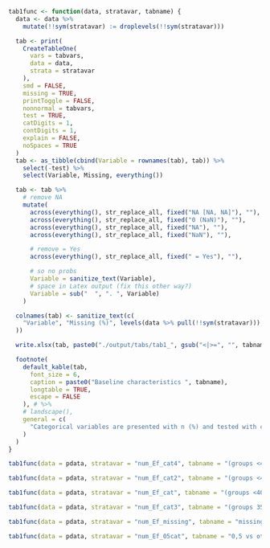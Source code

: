 ```r

tab1func <- function(data, stratavar, tabname) {
  data <- data %>%
    mutate(!!sym(stratavar) := droplevels(!!sym(stratavar)))

  tab <- print(
    CreateTableOne(
      vars = tabvars,
      data = data,
      strata = stratavar
    ),
    smd = FALSE,
    missing = TRUE,
    printToggle = FALSE,
    nonnormal = tabvars,
    test = TRUE,
    catDigits = 1,
    contDigits = 1,
    explain = FALSE,
    noSpaces = TRUE
  )
  tab <- as_tibble(cbind(Variable = rownames(tab), tab)) %>%
    select(-test) %>%
    select(Variable, Missing, everything())

  tab <- tab %>%
    # remove NA
    mutate(
      across(everything(), str_replace_all, fixed("NA [NA, NA]"), ""),
      across(everything(), str_replace_all, fixed("0 (NaN)"), ""),
      across(everything(), str_replace_all, fixed("NA"), ""),
      across(everything(), str_replace_all, fixed("NaN"), ""),

      # remove = Yes
      across(everything(), str_replace_all, fixed(" = Yes"), ""),

      # so no probs
      Variable = sanitize_text(Variable),
      # space in Latex output (fix this other way?)
      Variable = sub("  ", ". ", Variable)
    )

  colnames(tab) <- sanitize_text(c(
    "Variable", "Missing (%)", levels(data %>% pull(!!sym(stratavar))), "p-value"
  ))

  write.xlsx(tab, paste0("./output/tabs/tab1_", gsub("<|>=", "", tabname), "_", Sys.Date(), ".xlsx"), rowNames = FALSE)

  footnote(
    default_kable(tab,
      font_size = 6,
      caption = paste0("Baseline characteristics ", tabname),
      longtable = TRUE,
      escape = FALSE
    ), # %>%
    # landscape(),
    general = c(
      "Categorical variables are presented with n (%) and tested with chi-square test and continuous variables with median [q1-q3] and tested with Kruskal-Wallis test."
    )
  )
}
```

\blandscape
```r

tab1func(data = pdata, stratavar = "num_Ef_cat4", tabname = "(groups <40, 40, 41-49, >=50)")
```
\elandscape

\clearpage

```r

tab1func(data = pdata, stratavar = "num_Ef_cat2", tabname = "(groups <41, 41-49, >=50)")
```

\clearpage 

```r

tab1func(data = pdata, stratavar = "num_Ef_cat", tabname = "(groups <40, 40-49, >=50)")
```

\clearpage 

```r
tab1func(data = pdata, stratavar = "num_Ef_cat3", tabname = "(groups 35-39, 40, 41-45)")
```

\clearpage 

```r
tab1func(data = pdata, stratavar = "num_Ef_missing", tabname = "missing EF")
```

\clearpage 

```r
tab1func(data = pdata, stratavar = "num_Ef_05cat", tabname = "0,5 vs other")
```
